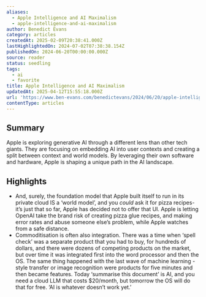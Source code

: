 ```yaml
---
aliases:
  - Apple Intelligence and AI Maximalism
  - apple-intelligence-and-ai-maximalism
author: Benedict Evans
category: articles
createdAt: 2025-02-09T20:38:41.000Z
lastHighlightedOn: 2024-07-02T07:38:38.154Z
publishedOn: 2024-06-20T00:00:00.000Z
source: reader
status: seedling
tags:
  - ai
  - favorite
title: Apple Intelligence and AI Maximalism
updatedAt: 2025-04-12T15:55:18.000Z
url: 'https://www.ben-evans.com/benedictevans/2024/06/20/apple-intelligence/'
contentType: articles
---
```

## Summary

Apple is exploring generative AI through a different lens than other tech giants. They are focusing on embedding AI into user contexts and creating a split between context and world models. By leveraging their own software and hardware, Apple is shaping a unique path in the AI landscape.

## Highlights

- And, surely, the foundation model that Apple built itself to run in its private cloud IS a ‘world model’, and you _could_ ask it for pizza recipes- it’s just that so far, Apple has decided not to offer that UI. Apple is letting OpenAI take the brand risk of creating pizza glue recipes, and making error rates and abuse someone else’s problem, while Apple watches from a safe distance.
- Commoditisation is often also integration. There was a time when ‘spell check’ was a separate product that you had to buy, for hundreds of dollars, and there were dozens of competing products on the market, but over time it was integrated first into the word processor and then the OS. The same thing happened with the last wave of machine learning - style transfer or image recognition were products for five minutes and then became features. Today ‘summarise this document’ is AI, and you need a cloud LLM that costs $20/month, but tomorrow the OS will do that for free. ‘AI is whatever doesn’t work yet.’
